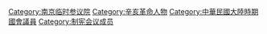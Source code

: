 [[Category:南京临时参议院|Category:南京临时参议院]]
[[Category:辛亥革命人物|Category:辛亥革命人物]]
[[Category:中華民國大陸時期國會議員|Category:中華民國大陸時期國會議員]]
[[Category:制宪会议成员|Category:制宪会议成员]]
